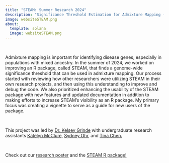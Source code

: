 ```yaml
---
title: "STEAM: Summer Research 2024"
description: "Significance Threshold Estimation for Admixture Mapping (STEAM), an R Package"
image: websiteSTEAM.png
about:
  template: solana
  image: websiteSTEAM.png
---
```


\

Admixture mapping is important for identifying disease genes, especially in populations with mixed ancestry. In the summer of 2024, we worked on improving an R package, called STEAM, that finds a genome-wide significance threshold that can be used in admixture mapping. Our process started with reviewing how other researchers were utilizing STEAM in their own research projects, and then using this understanding to improve and debug the code. We also prioritized enhancing the usability of the STEAM package with new features and updated documentation in addition to making efforts to increase STEAM’s visibility as an R package. My primary focus was creating a vignette to serve as a guide for new users of the package.

\

This project was led by [Dr. Kelsey Grinde](https://kegrinde.github.io/) with undergraduate research assistants [Katelyn McClure](https://katelynmcclure.github.io), [Sydney Ohr](https://sydneyohr.github.io/), and [Tina Chen.](https://www.linkedin.com/in/tina-chen-748a07231/) 

\

Check out our [research poster](https://docs.google.com/presentation/d/1vlFi-4wYF0KToYsOiXTTGmcKlemttCUj/edit?usp=sharing&ouid=114677377083099281803&rtpof=true&sd=true) and the [STEAM R package!](https://github.com/GrindeLab/STEAM)


